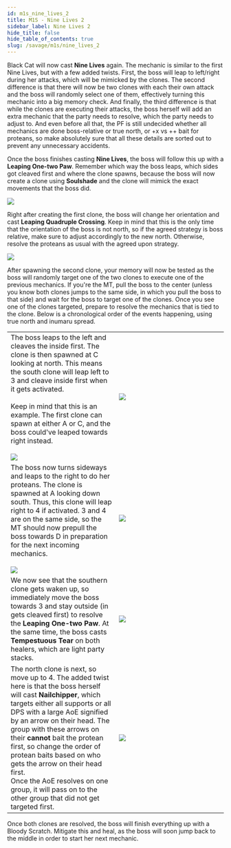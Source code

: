 ```yaml
---
id: m1s_nine_lives_2
title: M1S - Nine Lives 2
sidebar_label: Nine Lives 2
hide_title: false
hide_table_of_contents: true
slug: /savage/m1s/nine_lives_2
---
```


Black Cat will now cast <strong>Nine Lives</strong> again. The mechanic is similar to the first Nine Lives, but with a few added twists. First, the boss will leap to left/right during her attacks, which will be mimicked by the clones. The second difference is that there will now be two clones with each their own attack and the boss will randomly select one of them, effectively turning this mechanic into a big memory check. And finally, the third difference is that while the clones are executing their attacks, the boss herself will add an extra mechanic that the party needs to resolve, which the party needs to adjust to. And even before all that, the PF is still undecided whether all mechanics are done boss-relative or true north, or +x vs ++ bait for proteans, so make absolutely sure that all these details are sorted out to prevent any unnecessary accidents.

Once the boss finishes casting <strong>Nine Lives</strong>, the boss will follow this up with a <strong>Leaping One-two Paw</strong>. Remember which way the boss leaps, which sides got cleaved first and where the clone spawns, because the boss will now create a clone using <strong>Soulshade</strong> and the clone will mimick the exact movements that the boss did. 

<img src='https://ffxivkittenassets.z7.web.core.windows.net/m1s/nine_lives_leaping_one_two_paw_1.gif' />

Right after creating the first clone, the boss will change her orientation and cast <strong>Leaping Quadruple Crossing</strong>. Keep in mind that this is the only time that the orientation of the boss is not north, so if the agreed strategy is boss relative, make sure to adjust accordingly to the new north. Otherwise, resolve the proteans as usual with the agreed upon strategy. 

<img src='https://ffxivkittenassets.z7.web.core.windows.net/m1s/nine_lives_leaping_quadruple_crossing_2.gif' />

After spawning the second clone, your memory will now be tested as the boss will randomly target one of the two clones to execute one of the previous mechanics. If you're the MT, pull the boss to the center (unless you know both clones jumps to the same side, in which you pull the boss to that side) and wait for the boss to target one of the clones. Once you see one of the clones targeted, prepare to resolve the mechanics that is tied to the clone. Below is a chronological order of the events happening, using true north and inumaru spread.

<table width='80%'>
    <tr>
        <td width='30%'>The boss leaps to the left and cleaves the inside first. The clone is then spawned at C looking at north. This means the south clone will leap left to 3 and cleave inside first when it gets activated.<br /><br /> Keep in mind that this is an example. The first clone can spawn at either A or C, and the boss could've leaped towards right instead.<br /><br /><img src='https://ffxivkittenassets.z7.web.core.windows.net/m1s/nine_lives_leaping_one_two_paw_1.gif' /></td>
        <td width='30%'><img src='https://ffxivkittenassets.z7.web.core.windows.net/m1s/nine_lives_two_1.png' /></td>
    </tr>
    <tr>
        <td>The boss now turns sideways and leaps to the right to do her proteans. The clone is spawned at A looking down south. Thus, this clone will leap right to 4 if activated. 3 and 4 are on the same side, so the MT should now prepull the boss towards D in preparation for the next incoming mechanics. <br /><br /><img src='https://ffxivkittenassets.z7.web.core.windows.net/m1s/nine_lives_leaping_quadruple_crossing_2.gif' /></td>
        <td><img src='https://ffxivkittenassets.z7.web.core.windows.net/m1s/nine_lives_two_2.png' /></td>
    </tr>
    <tr>
        <td>We now see that the southern clone gets waken up, so immediately move the boss towards 3 and stay outside (in gets cleaved first) to resolve the <strong>Leaping One-two Paw</strong>. At the same time, the boss casts <strong>Tempestuous Tear</strong> on both healers, which are light party stacks.</td>
        <td><img src='https://ffxivkittenassets.z7.web.core.windows.net/m1s/nine_lives_two_1.gif' /></td>
    </tr>
    <tr>
        <td>The north clone is next, so move up to 4. The added twist here is that the boss herself will cast <strong>Nailchipper</strong>, which targets either all supports or all DPS with a large AoE signified by an arrow on their head. The group with these arrows on their <strong>cannot</strong> bait the protean first, so change the order of protean baits based on who gets the arrow on their head first. <br /> Once the AoE resolves on one group, it will pass on to the other group that did not get targeted first.</td>
        <td><img src='https://ffxivkittenassets.z7.web.core.windows.net/m1s/nine_lives_two_2.gif' /></td>
    </tr>
</table>

Once both clones are resolved, the boss will finish everything up with a <Raidwide>Bloody Scratch</Raidwide>. Mitigate this and heal, as the boss will soon jump back to the middle in order to start her next mechanic.